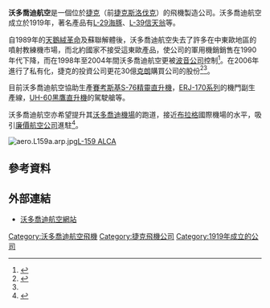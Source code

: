 {{Infobox company
| name = AERO Vodochody AEROSPACE a.s.<br/>沃多喬迪航空
| logo = File:Aero (Unternehmen) Logo.svg
| logo_size = 300px
| logo_alt =
| logo_caption =
| logo_padding = 
| romanized_name = 
| former_name = 
| type = [[股份有限公司|股份有限公司]]（Akciová společnost）
| industry = [[航空工業|航空工業]]、[[軍火工業|軍火工業]]
|predecessor = Aero – továrna létadel
| successor = 
| foundation = {{start date and age|1919|2|25}}
| founder = 
| defunct = 
| location_city = [[中波希米亞州|中波希米亞州]] <br/>（Odolena Voda, Central Bohemian Region）
| location_country = {{flag|Czech Republic}}
| coordinates =
| locations = 
| area_served = 全球
| key_people = [[Dieter_John|Dieter John]] ([[President_(corporate_title)|president]] and [[CEO|CEO]])
| products = Aircraft, helicopter, aircraft parts
| production = 
| services = 
| revenue = 
| operating_income = 
| net_income = 
| aum = 
| assets = 
| equity = 
| owners = [[Penta_(investment_group)|Penta Investments]]
| num_employees = 1,683<ref>Aero Vodochody AEROSPACE a.s., Annual report 2013, page 54</ref>
| num_employees_year =December 31, 2013
| divisions = 
| subsid = 
| footnotes = 
| intl =
| website = [http://www.aero.cz/en www.aero.cz]
}}

'''沃多喬迪航空'''是一個位於[[捷克|捷克]]（前[[捷克斯洛伐克|捷克斯洛伐克]]）的飛機製造公司。沃多喬迪航空成立於1919年，著名產品有[[L-29海豚|L-29海豚]]、[[L-39信天翁|L-39信天翁]]等。

自1989年的[[天鵝絨革命|天鵝絨革命]]及蘇聯解體後，沃多喬迪航空失去了許多在中東歐地區的噴射教練機市場，而北約國家不接受這東歐產品，使公司的軍用機銷銷售在1990年代下降，而在1998年至2004年間沃多喬迪航空更被[[波音公司|波音公司]]控制<ref name="#1">{{cite web |url=http://www.aero.cz/en/history.html |title=存档副本 |accessdate=2012-03-23  |deadurl=yes |archiveurl=https://web.archive.org/web/20120207064353/http://www.aero.cz/en/history.html |archivedate=2012-02-07 }}</ref>。在2006年進行了私有化，捷克的投資公司更花30億[[捷克克朗|克朗]]購買公司的股份<ref>{{cite web |url=http://www.aero.cz/en/company-profile.html |title=存档副本 |accessdate=2011-07-18 |deadurl=yes |archiveurl=https://web.archive.org/web/20110718164709/http://www.aero.cz/en/company-profile.html |archivedate=2011-07-18 }}</ref><ref name="#1"/>。

目前沃多喬迪航空協助生產[[賽考斯基S-76精靈直升機|賽考斯基S-76精靈直升機]]，[[ERJ-170系列|ERJ-170系列]]的機門副生產線，[[UH-60黑鷹直升機|UH-60黑鷹直升機]]的駕駛艙等。

沃多喬迪航空亦希望提升其[[沃多喬迪機場|沃多喬迪機場]]的跑道，接近[[布拉格|布拉格]]國際機場的水平，吸引[[廉價航空公司|廉價航空公司]]進駐<ref>{{cite web |url=http://www.aero.cz/en/group-of-companies.html |title=存档副本 |accessdate=2009-12-31  |deadurl=yes |archiveurl=https://web.archive.org/web/20100113130838/http://www.aero.cz/en/group-of-companies.html |archivedate=2010-01-13 }}</ref>。

[[File:aero.L159a.arp.jpg|thumb]][[L-159_ALCA|L-159 ALCA]]

== 參考資料 ==
{{reflist}}

==外部連結==
*[http://www.aero.cz/en/ 沃多喬迪航空網站] {{Wayback|url=http://www.aero.cz/en/ |date=20160926050800 }}


{{航空列表集}}

[[Category:沃多喬迪航空飛機|Category:沃多喬迪航空飛機]]
[[Category:捷克飛機公司|Category:捷克飛機公司]]
[[Category:1919年成立的公司|Category:1919年成立的公司]]